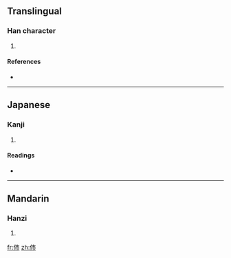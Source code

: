 ==Translingual==

===Han character===
{{Han char|rn=9|rad=人|as=04|sn=6|four=2522<sub>7</sub>|canj=人十月 (OJB)}}

# {{defn|Han}}

====References====
* {{Han ref|kx=0095.070|dkj=00424|dj=0201.080|hdz=10119.010|uh=4F02|ud=20226|bh=C9B5|bd=51637}}

----

==Japanese==

===Kanji===
{{ja-kanji|grade=|rs=人04}}

# {{defn|Japanese}}

====Readings====
* {{ja-readings|on=[[はい]] (hai)|kun=}}

----

==Mandarin==

===Hanzi===
{{cmn-hanzi|pin=[[pèi]] ([[pei4]])|wg=p'ei<sup>4</sup>}}

# {{defn|Mandarin}}

[[fr:伂]]
[[zh:伂]]